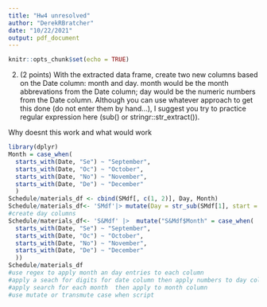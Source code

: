 ```yaml
---
title: "Hw4 unresolved"
author: "DerekRBratcher"
date: "10/22/2021"
output: pdf_document
---
```


```r
knitr::opts_chunk$set(echo = TRUE)
```

2. (2 points) With the extracted data frame, create two new columns based on the Date column: month and day. month would be the month abbrevations from the Date column; day would be the numeric numbers from the Date column. Although you can use whatever approach to get this done (do not enter them by hand…), I suggest you try to practice regular expression here (sub() or stringr::str_extract()).


Why doesnt this work and what would work 
```r
library(dplyr)
Month = case_when( 
  starts_with(Date, "Se") ~ "September",
  starts_with(Date, "Oc") ~ "October",
  starts_with(Date, "No") ~ "November",
  starts_with(Date, "De") ~ "December"
  )
Schedule/materials_df <- cbind(SMdf[, c(1, 2)], Day, Month)
Schedule/materials_df<- 'SMdf'|> mutate(Day = str_sub(SMdf[1], start = -2, end = -1))
#create day columns
Schedule/materials_df<- 'S&Mdf' |>  mutate("S&Mdf$Month" = case_when( 
  starts_with(Date, "Se") ~ "September",
  starts_with(Date, "Oc") ~ "October",
  starts_with(Date, "No") ~ "November",
  starts_with(Date, "De") ~ "December"
  ))
Schedule/materials_df
#use regex to apply month an day entries to each column
#apply a seach for digits for date column then apply numbers to day column
#apply search for each month  then apply to month column
#use mutate or transmute case when script
```